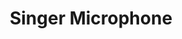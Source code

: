 ---
title: "Singer Microphone"
meta_title: "Singer Microphone craft"
description: "Craft de Singer Microphone"
rank: "c"
draft: false
name: "Singer Microphone"
recipe_img: "https://wiki.pokexgames.com/images/2/2e/Singer_Microphone.png"
level: 48
craft_time: 28800
result: 1
value_npc: 1
ingredients:
  - name: "Microphone"
    quantity: 8
    item_img: "https://wiki.pokexgames.com/images/6/69/Microphone.png"
    value_npc: 1
  - name: "Rubber Ball"
    quantity: 48
    item_img: "https://wiki.pokexgames.com/images/8/81/Rubber_Ball.png"
    value_npc: 1
  - name: "Iron Bar"
    quantity: 8
    item_img: "https://wiki.pokexgames.com/images/6/6c/Iron_Bar.png"
    value_npc: 1
---